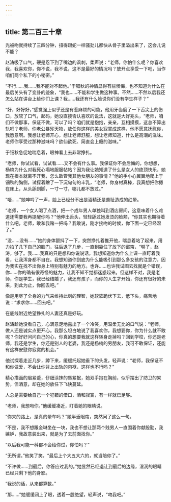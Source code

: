 ```yaml
---
---
---
```

title: 第二百三十章
---




光被吻就持续了三四分钟，扭得跟蛇一样骚劲儿都快从骨子里溢出来了，这会儿说不能？

赵涛吸了口气，硬是忍下到了嘴边的讽刺，柔声说：“老师，你怕什么呢？你喜欢我，我喜欢你，你不说，我不说，这不是最好的情况吗？放开点享受一下吧，当作咱们两个私下的小秘密。”

“不行……我……我不能对不起他。”于钿秋的神情显得有些懊悔，也不知道为什么在最后关头有了变卦的迹象，“我也……不能和学生做这种事。不然……不然以后我还怎么站在讲台上给你们上课？我……我还有什么脸说你们没有学生样子？”

“好，好好好，”感觉强上似乎还是有惹麻烦的可能，他用牙齿磨了一下舌尖上的伤口，放软了口气，起码，她没直接否认喜欢的说法，这就是大好兆头，“老师，咱们不做那事，保证不做，可以了吗？咱们就是抱抱，亲亲，互相摸摸，这总不算出轨吧？老师，你老公暴殄天物，放任你这样的美女寂寞成这样，他不愿意抚慰你，我愿意啊。我想让老师开心，想让老师舒服，想让老师知道，什么是高潮的滋味。老师你享受过那种滋味吗？欲仙欲死、简直会上瘾的滋味。”

于钿秋急促地喘息着，眼神看上去非常挣扎。

“老师，你试试看，试试看……又不会有什么事。我保证你不会后悔的，你想想，杨楠为什么对我死心塌地服服帖帖？因为我让她知道了什么是女人的绝顶快乐，她现在根本就离不开我，怎么敢管我其他女朋友的事情？”他的手小心翼翼地爬上于钿秋的胸侧，试探着蹭了一下沉甸甸的丰乳，“老师，你身材真棒，我真想把你摁在床上，从头舔到脚，一寸一寸，哪儿都不放过。”

“唔……”她呻吟了一声，脸上已经分不出是酒精还是羞耻造成的红晕。

“老师，一个女人喝了点酒，把一个成年男人单独叫到酒店房间，这意味着什么难道还需要我再提醒你吗？”他伸出舌头，轻轻舔过她发烫的脸颊，“你其实也期待着什么吧，老师，敢和我赌一把吗？我敢说，刚才接吻的时候，你下面一定已经湿了。”

“没……没有……”她的身体颤抖了一下，突然挣扎着推开他，喘息着站了起来，用力拍了几下自己的脑门，往后退了几步，一直到靠住了放下的窗帘，“够了，赵涛，够了。我……我真的只是想和你说说话，我想知道你为什么上课一直盯着我看，让我浑身都不自在。我想知道你到底为什么能吸引到那么多女孩的注意力，因为我实在找不出你身上特别有魅力的地方。也许……也许我试图去找就是个错误，你……你的确有很奇怪的魅力，让我不知不觉都迷惑起来。但这样不对，我是老师，你是学生，我已经结婚了，我还有孩子，而你的人生才开始，你还有很好的未来，到此为止，你回去吧。”

像是用尽了全身的力气来维持此刻的理智，她软软跪伏下去，低下头，痛苦地说：“求求你……回去吧。”

在底线附近绝望挣扎的人妻还真是好玩。

赵涛趁她没看自己，心满意足地露出了一个冷笑，用温柔无比的口气说：“老师，做人还是诚实点更开心。我那么坦白地说了我喜欢你，我想要你，你为什么就不敢呢？你好好问问自己的心，你真的想要我就这样转身走掉吗？回到学校，你还是老师，我还是学生，你还是别人的老婆，我还是杨楠的男朋友，我可不敢保证，还能有这样安慰你寂寞的机会。”

他试探着走近几步，蹲下来，缓缓托起她垂下的头发，轻声说：“老师，我保证不和你做爱，不会让你背上出轨的包袱，这样也不行吗？”

精心描画的眉紧蹙，仔细涂抹的唇紧抿，她双手抱在胸前，似乎摆出了防卫的架势，但酒意，却在她的放任下飞快蔓延。

人总是需要给自己一个犯错的借口，酒和寂寞，有一样就已足够。

“老师，我想吻你。”他缓缓凑近，盯着她的眼睛说。

“你来的路上，是真的晕车吗？”她半垂眼帘，突然问了这么一句。

“不是，我不想跟金琳坐在一块，我也不想让那两个贱男人一直围着你献殷勤，我嫉妒，我故意装出来，就是为了去前面找你。”

“以后我可能一科都不会给你过，你怕吗？”

“无所谓。”他笑了笑，“最后上个大五大六的，就当陪你了。”

“不许做……到最后，你答应过我的。”她显然已经退让到最后的边缘，湿润的眼睛已经只剩下他的身影。

“我说的话，从来都算数。”

“那……”她缓缓闭上了眼，透着一股绝望，轻声说，“吻我吧。”
